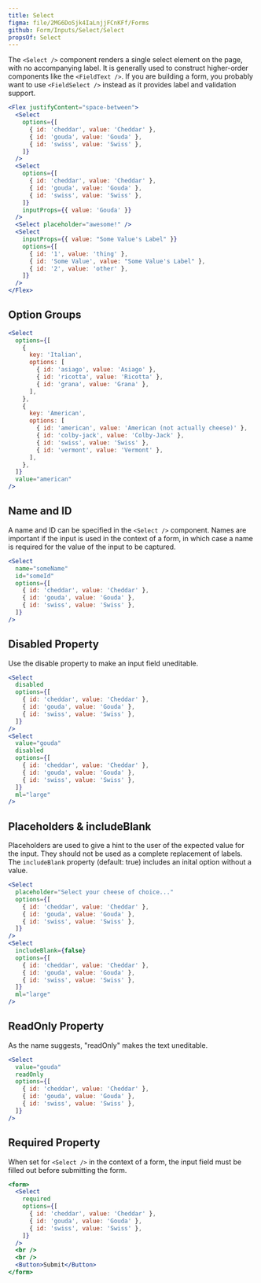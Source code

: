 ```yaml
---
title: Select
figma: file/2MG6DoSjk4IaLnjjFCnKFf/Forms
github: Form/Inputs/Select/Select
propsOf: Select
---
```


The `<Select />` component renders a single select element on the page, with no accompanying label. It is generally used to construct higher-order components like the `<FieldText />`. If you are building a form, you probably want to use `<FieldSelect />` instead as it provides label and validation support.

```jsx
<Flex justifyContent="space-between">
  <Select
    options={[
      { id: 'cheddar', value: 'Cheddar' },
      { id: 'gouda', value: 'Gouda' },
      { id: 'swiss', value: 'Swiss' },
    ]}
  />
  <Select
    options={[
      { id: 'cheddar', value: 'Cheddar' },
      { id: 'gouda', value: 'Gouda' },
      { id: 'swiss', value: 'Swiss' },
    ]}
    inputProps={{ value: 'Gouda' }}
  />
  <Select placeholder="awesome!" />
  <Select
    inputProps={{ value: "Some Value's Label" }}
    options={[
      { id: '1', value: 'thing' },
      { id: 'Some Value', value: "Some Value's Label" },
      { id: '2', value: 'other' },
    ]}
  />
</Flex>
```

## Option Groups

```jsx
<Select
  options={[
    {
      key: 'Italian',
      options: [
        { id: 'asiago', value: 'Asiago' },
        { id: 'ricotta', value: 'Ricotta' },
        { id: 'grana', value: 'Grana' },
      ],
    },
    {
      key: 'American',
      options: [
        { id: 'american', value: 'American (not actually cheese)' },
        { id: 'colby-jack', value: 'Colby-Jack' },
        { id: 'swiss', value: 'Swiss' },
        { id: 'vermont', value: 'Vermont' },
      ],
    },
  ]}
  value="american"
/>
```

## Name and ID

A name and ID can be specified in the `<Select />` component. Names are important if the input is used in the context of a form, in which case a name is required for the value of the input to be captured.

```jsx
<Select
  name="someName"
  id="someId"
  options={[
    { id: 'cheddar', value: 'Cheddar' },
    { id: 'gouda', value: 'Gouda' },
    { id: 'swiss', value: 'Swiss' },
  ]}
/>
```

## Disabled Property

Use the disable property to make an input field uneditable.

```jsx
<Select
  disabled
  options={[
    { id: 'cheddar', value: 'Cheddar' },
    { id: 'gouda', value: 'Gouda' },
    { id: 'swiss', value: 'Swiss' },
  ]}
/>
<Select
  value="gouda"
  disabled
  options={[
    { id: 'cheddar', value: 'Cheddar' },
    { id: 'gouda', value: 'Gouda' },
    { id: 'swiss', value: 'Swiss' },
  ]}
  ml="large"
/>
```

## Placeholders & includeBlank

Placeholders are used to give a hint to the user of the expected value for the input. They should not be used as a complete replacement of labels. The `includeBlank` property (default: true) includes an inital option without a value.

```jsx
<Select
  placeholder="Select your cheese of choice..."
  options={[
    { id: 'cheddar', value: 'Cheddar' },
    { id: 'gouda', value: 'Gouda' },
    { id: 'swiss', value: 'Swiss' },
  ]}
/>
<Select
  includeBlank={false}
  options={[
    { id: 'cheddar', value: 'Cheddar' },
    { id: 'gouda', value: 'Gouda' },
    { id: 'swiss', value: 'Swiss' },
  ]}
  ml="large"
/>
```

## ReadOnly Property

As the name suggests, "readOnly" makes the text uneditable.

```jsx
<Select
  value="gouda"
  readOnly
  options={[
    { id: 'cheddar', value: 'Cheddar' },
    { id: 'gouda', value: 'Gouda' },
    { id: 'swiss', value: 'Swiss' },
  ]}
/>
```

## Required Property

When set for `<Select />` in the context of a form, the input field must be filled out before submitting the form.

```jsx
<form>
  <Select
    required
    options={[
      { id: 'cheddar', value: 'Cheddar' },
      { id: 'gouda', value: 'Gouda' },
      { id: 'swiss', value: 'Swiss' },
    ]}
  />
  <br />
  <br />
  <Button>Submit</Button>
</form>
```
